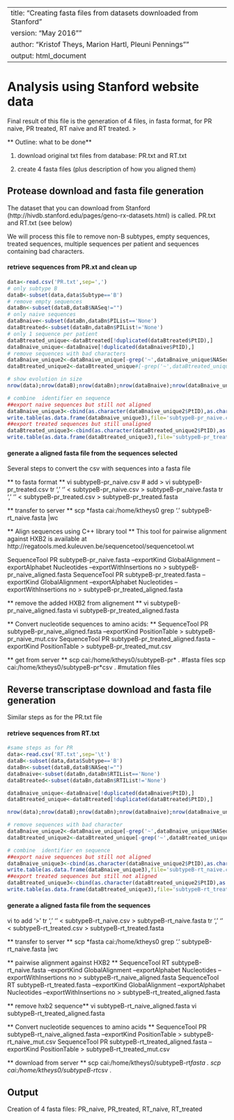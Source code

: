 ----
title: "Creating fasta files from datasets downloaded from Stanford "
version: "May 2016""
author: "Kristof Theys, Marion Hartl, Pleuni Pennings""
output: html_document
----

# Analysis using Stanford website data

Final result of this file is the generation of 4 files, in fasta format, for PR naive, PR treated, RT naive and RT treated. >


** Outline: what to be done** 

1. download original txt files from database: PR.txt and RT.txt

2. create 4 fasta files  (plus description of how you aligned them)



## Protease download and fasta file generation 
The dataset that you can download from Stanford (http://hivdb.stanford.edu/pages/geno-rx-datasets.html) is called. PR.txt and RT.txt (see below)

We will process this file to remove non-B subtypes, empty sequences, treated sequences, multiple sequences per patient and sequences containing bad characters. 


#### retrieve sequences from PR.xt and clean up 
```r
data<-read.csv('PR.txt',sep=',')
# only subtype B
dataB<-subset(data,data$Subtype=='B')
# remove empty sequences 
dataBn<-subset(dataB,dataB$NASeq!="")
# only naive sequences 
dataBnaive<-subset(dataBn,dataBn$PIList=='None')
dataBtreated<-subset(dataBn,dataBn$PIList!='None')
# only 1 sequence per patient 
dataBtreated_unique<-dataBtreated[!duplicated(dataBtreated$PtID),]
dataBnaive_unique<-dataBnaive[!duplicated(dataBnaive$PtID),]
# remove sequences with bad characters
dataBnaive_unique2<-dataBnaive_unique[-grep('~',dataBnaive_unique$NASeq),]
dataBtreated_unique2<-dataBtreated_unique#[-grep('~',dataBtreated_unique$NASeq),]

# show evolution in size
nrow(data);nrow(dataB);nrow(dataBn);nrow(dataBnaive);nrow(dataBnaive_unique);nrow(dataBtreated);nrow(dataBtreated_unique);nrow(dataBnaive_unique2);nrow(dataBtreated_unique2)

# combine  identifier en sequence
##export naive sequences but still not aligned
dataBnaive_unique3<-cbind(as.character(dataBnaive_unique2$PtID),as.character(dataBnaive_unique2$NASeq))
write.table(as.data.frame(dataBnaive_unique3),file='subtypeB-pr_naive.csv',row.names=F,quote=F,sep=',')
##export treated sequences but still unaligned
dataBtreated_unique3<-cbind(as.character(dataBtreated_unique2$PtID),as.character(dataBtreated_unique2$NASeq))
write.table(as.data.frame(dataBtreated_unique3),file='subtypeB-pr_treated.csv',row.names=F,quote=F,sep=',')
```


#### generate a aligned fasta file from the sequences selected
Several steps to convert the csv with sequences into a fasta file

** to fasta format **
vi subtypeB-pr_naive.csv # add >
vi subtypeB-pr_treated.csv
tr ',' '\n' < subtypeB-pr_naive.csv > subtypeB-pr_naive.fasta
tr ',' '\n' < subtypeB-pr_treated.csv > subtypeB-pr_treated.fasta

** transfer to server **
scp *fasta cai:/home/ktheys0
grep '\.' subtypeB-rt_naive.fasta  |wc

** Align sequences using C++ library tool  **
This tool for pairwise alignment against HXB2 is available at http://regatools.med.kuleuven.be/sequencetool/sequencetool.wt

SequenceTool PR subtypeB-pr_naive.fasta --exportKind GlobalAlignment --exportAlphabet Nucleotides --exportWithInsertions no  > subtypeB-pr_naive_aligned.fasta
SequenceTool PR subtypeB-pr_treated.fasta --exportKind GlobalAlignment --exportAlphabet Nucleotides --exportWithInsertions no  > subtypeB-pr_treated_aligned.fasta

** remove the added HXB2 from alignement ** 
vi subtypeB-pr_naive_aligned.fasta
vi subtypeB-pr_treated_aligned.fasta

** Convert nucleotide sequences to amino acids:   **
SequenceTool PR subtypeB-pr_naive_aligned.fasta --exportKind PositionTable  > subtypeB-pr_naive_mut.csv
SequenceTool PR subtypeB-pr_treated_aligned.fasta --exportKind PositionTable   > subtypeB-pr_treated_mut.csv

** get from server  ** 
scp cai:/home/ktheys0/subtypeB-pr* .      #fasta files
scp cai:/home/ktheys0/subtypeB-pr*csv .   #mutation  files





## Reverse transcriptase  download and fasta file generation 
Similar steps as for the PR.txt file

#### retrieve sequences from RT.txt
```r
#same steps as for PR
data<-read.csv('RT.txt',sep='\t')
dataB<-subset(data,data$Subtype=='B')
dataBn<-subset(dataB,dataB$NASeq!="")
dataBnaive<-subset(dataBn,dataBn$RTIList=='None')
dataBtreated<-subset(dataBn,dataBn$RTIList!='None')

dataBnaive_unique<-dataBnaive[!duplicated(dataBnaive$PtID),]
dataBtreated_unique<-dataBtreated[!duplicated(dataBtreated$PtID),]

nrow(data);nrow(dataB);nrow(dataBn);nrow(dataBnaive);nrow(dataBnaive_unique);nrow(dataBtreated);nrow(dataBtreated_unique)

# remove sequences with bad character
dataBnaive_unique2<-dataBnaive_unique[-grep('~',dataBnaive_unique$NASeq),]
dataBtreated_unique2<-dataBtreated_unique[-grep('~',dataBtreated_unique$NASeq),]

# combine  identifier en sequence
##export naive sequences but still not aligned
dataBnaive_unique3<-cbind(as.character(dataBnaive_unique2$PtID),as.character(dataBnaive_unique2$NASeq))
write.table(as.data.frame(dataBnaive_unique3),file='subtypeB-rt_naive.csv',row.names=F,quote=F,sep=',')
##export treated sequences but still not aligned
dataBtreated_unique3<-cbind(as.character(dataBtreated_unique2$PtID),as.character(dataBtreated_unique2$NASeq))
write.table(as.data.frame(dataBtreated_unique3),file='subtypeB-rt_treated.csv',row.names=F,quote=F,sep=',')
```

#### generate a aligned fasta file from the sequences 
vi to add '>' 
tr ',' '\n' < subtypeB-rt_naive.csv > subtypeB-rt_naive.fasta
tr ',' '\n' < subtypeB-rt_treated.csv > subtypeB-rt_treated.fasta

** transfer to server ** 
scp *fasta cai:/home/ktheys0
grep '\.' subtypeB-rt_naive.fasta  |wc

** pairwise alignment against HXB2 ** 
SequenceTool RT subtypeB-rt_naive.fasta --exportKind GlobalAlignment --exportAlphabet Nucleotides --exportWithInsertions no  > subtypeB-rt_naive_aligned.fasta
SequenceTool RT subtypeB-rt_treated.fasta --exportKind GlobalAlignment --exportAlphabet Nucleotides --exportWithInsertions no  > subtypeB-rt_treated_aligned.fasta

** remove hxb2 sequence**
vi subtypeB-rt_naive_aligned.fasta
vi subtypeB-rt_treated_aligned.fasta

** Convert nucleotide sequences to amino acids  **
SequenceTool PR subtypeB-rt_naive_aligned.fasta --exportKind PositionTable  > subtypeB-rt_naive_mut.csv
SequenceTool PR subtypeB-rt_treated_aligned.fasta --exportKind PositionTable   > subtypeB-rt_treated_mut.csv

** download from server ** 
scp cai:/home/ktheys0/subtypeB-rt*fasta .
scp cai:/home/ktheys0/subtypeB-rt*csv .


## Output 

Creation of 4 fasta files: PR_naive, PR_treated, RT_naive, RT_treated






